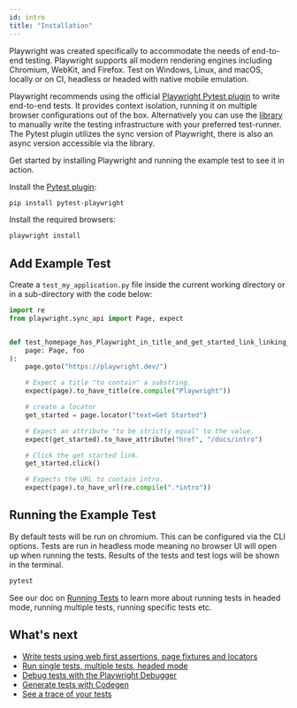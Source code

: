```yaml
---
id: intro
title: "Installation"
---
```


Playwright was created specifically to accommodate the needs of end-to-end testing. Playwright supports all modern rendering engines including Chromium, WebKit, and Firefox. Test on Windows, Linux, and macOS, locally or on CI, headless or headed with native mobile emulation. 

Playwright recommends using the official [Playwright Pytest plugin](./test-runners.mdx) to write end-to-end tests. It provides context isolation, running it on multiple browser configurations out of the box. Alternatively you can use the [library](./library.mdx) to manually write the testing infrastructure with your preferred test-runner. The Pytest plugin utilizes the sync version of Playwright, there is also an async version accessible via the library.

Get started by installing Playwright and running the example test to see it in action.

Install the [Pytest plugin](https://pypi.org/project/pytest-playwright/):

```bash
pip install pytest-playwright
```

Install the required browsers:

```bash
playwright install
```

## Add Example Test

Create a `test_my_application.py` file inside the current working directory or in a sub-directory with the code below:

```py
import re
from playwright.sync_api import Page, expect


def test_homepage_has_Playwright_in_title_and_get_started_link_linking_to_the_intro_page(
    page: Page, foo
):
    page.goto("https://playwright.dev/")

    # Expect a title "to contain" a substring.
    expect(page).to_have_title(re.compile("Playwright"))

    # create a locator
    get_started = page.locator("text=Get Started")

    # Expect an attribute "to be strictly equal" to the value.
    expect(get_started).to_have_attribute("href", "/docs/intro")

    # Click the get started link.
    get_started.click()

    # Expects the URL to contain intro.
    expect(page).to_have_url(re.compile(".*intro"))
```

## Running the Example Test

By default tests will be run on chromium. This can be configured via the CLI options. Tests are run in headless mode meaning no browser UI will open up when running the tests. Results of the tests and test logs will be shown in the terminal.

```bash
pytest
```

See our doc on [Running Tests](./running-tests.mdx) to learn more about running tests in headed mode, running multiple tests, running specific tests etc.

## What's next
- [Write tests using web first assertions, page fixtures and locators](./writing-tests.mdx)
- [Run single tests, multiple tests, headed mode](./running-tests.mdx)
- [Debug tests with the Playwright Debugger](./debug.mdx)
- [Generate tests with Codegen](./codegen.mdx)
- [See a trace of your tests](./trace-viewer.mdx)

[Accessibility]: ./api/class-accessibility.mdx "Accessibility"
[APIRequest]: ./api/class-apirequest.mdx "APIRequest"
[APIRequestContext]: ./api/class-apirequestcontext.mdx "APIRequestContext"
[APIResponse]: ./api/class-apiresponse.mdx "APIResponse"
[APIResponseAssertions]: ./test-assertions.mdx "APIResponseAssertions"
[Browser]: ./api/class-browser.mdx "Browser"
[BrowserContext]: ./api/class-browsercontext.mdx "BrowserContext"
[BrowserType]: ./api/class-browsertype.mdx "BrowserType"
[CDPSession]: ./api/class-cdpsession.mdx "CDPSession"
[ConsoleMessage]: ./api/class-consolemessage.mdx "ConsoleMessage"
[Dialog]: ./api/class-dialog.mdx "Dialog"
[Download]: ./api/class-download.mdx "Download"
[ElementHandle]: ./api/class-elementhandle.mdx "ElementHandle"
[Error]: ./api/class-error.mdx "Error"
[FileChooser]: ./api/class-filechooser.mdx "FileChooser"
[Frame]: ./api/class-frame.mdx "Frame"
[FrameLocator]: ./api/class-framelocator.mdx "FrameLocator"
[JSHandle]: ./api/class-jshandle.mdx "JSHandle"
[Keyboard]: ./api/class-keyboard.mdx "Keyboard"
[Locator]: ./api/class-locator.mdx "Locator"
[LocatorAssertions]: ./test-assertions.mdx "LocatorAssertions"
[Mouse]: ./api/class-mouse.mdx "Mouse"
[Page]: ./api/class-page.mdx "Page"
[PageAssertions]: ./test-assertions.mdx "PageAssertions"
[Playwright]: ./api/class-playwright.mdx "Playwright"
[PlaywrightAssertions]: ./test-assertions.mdx "PlaywrightAssertions"
[Request]: ./api/class-request.mdx "Request"
[Response]: ./api/class-response.mdx "Response"
[Route]: ./api/class-route.mdx "Route"
[Selectors]: ./api/class-selectors.mdx "Selectors"
[TimeoutError]: ./api/class-timeouterror.mdx "TimeoutError"
[Touchscreen]: ./api/class-touchscreen.mdx "Touchscreen"
[Tracing]: ./api/class-tracing.mdx "Tracing"
[Video]: ./api/class-video.mdx "Video"
[WebSocket]: ./api/class-websocket.mdx "WebSocket"
[Worker]: ./api/class-worker.mdx "Worker"
[Element]: https://developer.mozilla.org/en-US/docs/Web/API/element "Element"
[EvaluationArgument]: ./evaluating.mdx#evaluation-argument "EvaluationArgument"
[Promise]: https://developer.mozilla.org/en-US/docs/Web/JavaScript/Reference/Global_Objects/Promise "Promise"
[iterator]: https://developer.mozilla.org/en-US/docs/Web/JavaScript/Reference/Iteration_protocols "Iterator"
[origin]: https://developer.mozilla.org/en-US/docs/Glossary/Origin "Origin"
[selector]: https://developer.mozilla.org/en-US/docs/Web/CSS/CSS_Selectors "selector"
[Serializable]: https://developer.mozilla.org/en-US/docs/Web/JavaScript/Reference/Global_Objects/JSON/stringify#Description "Serializable"
[UIEvent.detail]: https://developer.mozilla.org/en-US/docs/Web/API/UIEvent/detail "UIEvent.detail"
[UnixTime]: https://en.wikipedia.org/wiki/Unix_time "Unix Time"
[xpath]: https://developer.mozilla.org/en-US/docs/Web/XPath "xpath"

[Any]: https://docs.python.org/3/library/typing.html#typing.Any "Any"
[bool]: https://docs.python.org/3/library/stdtypes.html "bool"
[bytes]: https://docs.python.org/3/library/stdtypes.html#bytes "bytes"
[Callable]: https://docs.python.org/3/library/typing.html#typing.Callable "Callable"
[EventContextManager]: https://docs.python.org/3/reference/datamodel.html#context-managers "Event context manager"
[EventEmitter]: https://pyee.readthedocs.io/en/latest/#pyee.BaseEventEmitter "EventEmitter"
[Exception]: https://docs.python.org/3/library/exceptions.html#Exception "Exception"
[Dict]: https://docs.python.org/3/library/typing.html#typing.Dict "Dict"
[float]: https://docs.python.org/3/library/stdtypes.html#numeric-types-int-float-complex "float"
[int]: https://docs.python.org/3/library/stdtypes.html#numeric-types-int-float-complex "int"
[List]: https://docs.python.org/3/library/typing.html#typing.List "List"
[NoneType]: https://docs.python.org/3/library/constants.html#None "None"
[Pattern]: https://docs.python.org/3/library/re.html "Pattern"
[URL]: https://en.wikipedia.org/wiki/URL "URL"
[pathlib.Path]: https://realpython.com/python-pathlib/ "pathlib.Path"
[str]: https://docs.python.org/3/library/stdtypes.html#text-sequence-type-str "str"
[Union]: https://docs.python.org/3/library/typing.html#typing.Union "Union"

[all available image tags]: https://mcr.microsoft.com/v2/playwright/tags/list "all available image tags"
[Docker Hub]: https://hub.docker.com/_/microsoft-playwright "Docker Hub"
[Dockerfile.focal]: https://github.com/microsoft/playwright/blob/master/utils/docker/Dockerfile.focal "Dockerfile.focal"
